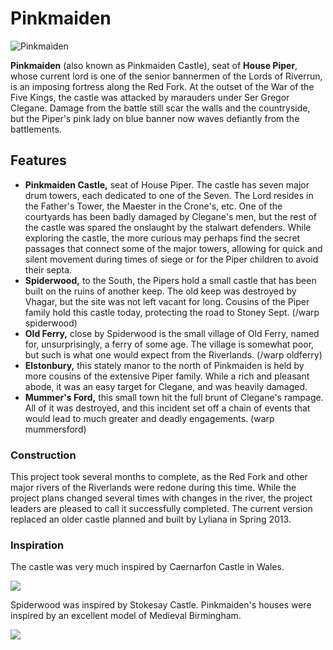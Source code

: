

# Pinkmaiden

<Image
  src="https://cdn.sanity.io/images/1as7cn02/production/b25924c8d2d364b4e653f5fb0c04c176c56174c0-1280x720.png?w=976&h=350&fit=crop&crop=center&auto=format"
  alt="Pinkmaiden"
  width={976}
  height={350}
/>

<ProjectDetails
  floatRight
  region="Riverlands"
  house="House Piper"
  type="Castle"
  status="Completed"
  warp="/warp pinkmaiden"
  projectLead="tsarkaiser84, Veggie"
  dateStarted="June 18, 2015"
  dateCompleted="June 18, 2015"
/>

**Pinkmaiden** (also known as Pinkmaiden Castle), seat of **House Piper**, whose current lord is one of the senior bannermen of the Lords of Riverrun, is an imposing fortress along the Red Fork. At the outset of the War of the Five Kings, the castle was attacked by marauders under Ser Gregor Clegane. Damage from the battle still scar the walls and the countryside, but the Piper's pink lady on blue banner now waves defiantly from the battlements.

## Features

- **Pinkmaiden Castle,** seat of House Piper. The castle has seven major drum towers, each dedicated to one of the Seven. The Lord resides in the Father's Tower, the Maester in the Crone's, etc. One of the courtyards has been badly damaged by Clegane's men, but the rest of the castle was spared the onslaught by the stalwart defenders. While exploring the castle, the more curious may perhaps find the secret passages that connect some of the major towers, allowing for quick and silent movement during times of siege or for the Piper children to avoid their septa.
- **Spiderwood,** to the South, the Pipers hold a small castle that has been built on the ruins of another keep. The old keep was destroyed by Vhagar, but the site was not left vacant for long. Cousins of the Piper family hold this castle today, protecting the road to Stoney Sept. (/warp spiderwood)
- **Old Ferry,** close by Spiderwood is the small village of Old Ferry, named for, unsurprisingly, a ferry of some age. The village is somewhat poor, but such is what one would expect from the Riverlands. (/warp oldferry)
- **Elstonbury,** this stately manor to the north of Pinkmaiden is held by more cousins of the extensive Piper family. While a rich and pleasant abode, it was an easy target for Clegane, and was heavily damaged.
- **Mummer's Ford,** this small town hit the full brunt of Clegane's rampage. All of it was destroyed, and this incident set off a chain of events that would lead to much greater and deadly engagements. (warp mummersford)

### Construction

This project took several months to complete, as the Red Fork and other major rivers of the Riverlands were redone during this time. While the project plans changed several times with changes in the river, the project leaders are pleased to call it successfully completed. The current version replaced an older castle planned and built by Lyliana in Spring 2013.

### Inspiration

The castle was very much inspired by Caernarfon Castle in Wales.

![](https://cdn.sanity.io/images/1as7cn02/production/6f5b688c4328a7497ec68fcd2250b2197e2d0d01-770x450.jpg)

Spiderwood was inspired by Stokesay Castle. Pinkmaiden's houses were inspired by an excellent model of Medieval Birmingham.

![](https://cdn.sanity.io/images/1as7cn02/production/f0e7e18b5bcf94237ff08b5a91e355062c04a02b-800x599.jpg)
